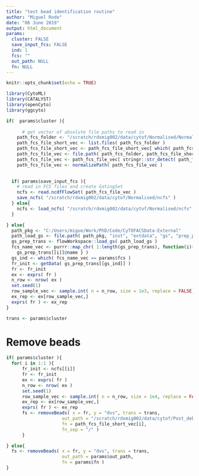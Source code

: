 ```yaml
---
title: "test bead identification routine"
author: "Miguel Rodo"
date: "06 June 2019"
output: html_document
params: 
  cluster: FALSE
  save_input_fcs: FALSE
  ind: 1
  fcs: ""
  out_path: NULL
  fn: NULL
---
```


```r
knitr::opts_chunk$set(echo = TRUE)
```

```r
library(CytoML)
library(CATALYST)
library(openCyto)
library(ggcyto)
```

```r
if(  params$cluster ){
  
      # get vector of absolute file paths to read in 
    path_fcs_folder <- "/scratch/rdxmig002/data/cytof/Normalised/Normalised/"
    path_fcs_file_short_vec <- list.files( path_fcs_folder ) 
    path_fcs_file_short_vec <- path_fcs_file_short_vec[ which( path_fcs_file_short_vec == params$fcs )]
    path_fcs_file_vec <- file.path( path_fcs_folder, path_fcs_file_short_vec )
    path_fcs_file_vec <- path_fcs_file_vec[ stringr::str_detect( path_fcs_file_vec, ".fcs" ) ]
    path_fcs_file_vec <- normalizePath( path_fcs_file_vec )

    
  if( params$save_input_fcs ){
    # read in FCS files and create GatingSet
    ncfs <- read.ncdfFlowSet( path_fcs_file_vec )
    save_ncfs( "/scratch/rdxmig002/data/cytof/Normalised/ncfs" )
  } else{
    ncfs <- load_ncfs( "/scratch/rdxmig002/data/cytof/Normalised/ncfs" )
  }

} else{
  path_pkg <- "C:/Users/migue/Work/PhD/Code/CyTOFACSData-External"
  path_load_gs <- file.path( path_pkg, "inst", "extdata", "gs", "prep_post_trans" )
  gs_prep_trans <- flowWorkspace::load_gs( path_load_gs )
  fcs_name_vec <- purrr::map_chr( 1:length(gs_prep_trans), function(i){
    gs_prep_trans[[i]]@name } )
  gs_ind <- which( fcs_name_vec == params$fcs )
  fr_init <- getData( gs_prep_trans[[gs_ind]] ) 
  fr <- fr_init
  ex <- exprs( fr )
  n_row <- nrow( ex )
  set.seed(1)
  row_sample_vec <- sample.int( n = n_row, size = 1e3, replace = FALSE)
  ex_rep <- ex[row_sample_vec,]
  exprs( fr ) <- ex_rep
}
```

```r
trans <- params$cluster
```

# Remove beads

```r
if( params$cluster ){
  for( i in 1:1 ){
      fr_init <- ncfs[[i]]
      fr <- fr_init
      ex <- exprs( fr )
      n_row <- nrow( ex )
      set.seed(1)
      row_sample_vec <- sample.int( n = n_row, size = 1e4, replace = FALSE)
      ex_rep <- ex[row_sample_vec,]
      exprs( fr ) <- ex_rep
      fs <- removeBeads( x = fr, y = "dvs", trans = trans, 
                     out_path = "/scratch/rdxmig002/data/cytof/Post_debeading/", 
                     fn = path_fcs_file_short_vec[i], 
                     fn_sep = "/" )  
      }

} else{
  fs <- removeBeads( x = fr, y = "dvs", trans = trans, 
                     out_path = params$out_path, 
                     fn = params$fn )
}
```
